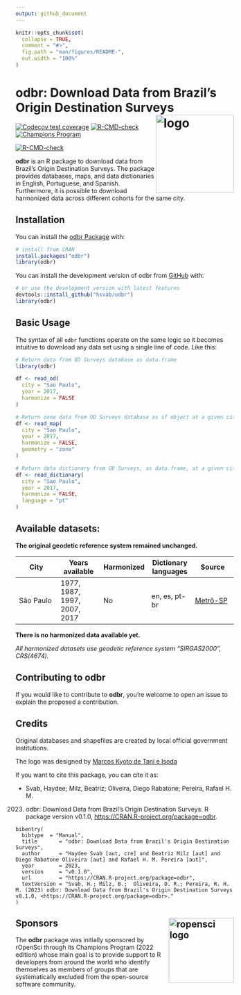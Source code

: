 ```yaml
---
output: github_document
---
```


<!-- README.md is generated from README.Rmd. Please edit that file -->

```r
knitr::opts_chunk$set(
  collapse = TRUE,
  comment = "#>",
  fig.path = "man/figures/README-",
  out.width = "100%"
)
```

# odbr: Download Data from Brazil's Origin Destination Surveys <img align="right" src="man/figures/logo.png" alt="logo" width="180">

<!-- badges: start -->
[![Codecov test
coverage](https://codecov.io/gh/hsvab/odbr/branch/main/graph/badge.svg)](https://app.codecov.io/gh/hsvab/odbr?branch=main)
[![R-CMD-check](https://github.com/hsvab/odbr/actions/workflows/R-CMD-check.yaml/badge.svg?branch=main)](https://github.com/hsvab/odbr/actions?query=branch%3Amain)
[![Champions Program](https://raw.githubusercontent.com/ropensci-org/badges/main/svgs/champions-program.svg)](https://ropensci.org/champions/)

[![R-CMD-check](https://github.com/hsvab/odbr/actions/workflows/R-CMD-check.yaml/badge.svg)](https://github.com/hsvab/odbr/actions/workflows/R-CMD-check.yaml)
<!-- badges: end -->

**odbr** is an R package to download data from Brazil's Origin Destination
Surveys. The package provides databases, maps, and data dictionaries in English,
Portuguese, and Spanish. Furthermore, it is possible to download harmonized data
across different cohorts for the same city.


## Installation

You can install the [odbr Package](https://CRAN.R-project.org/package=odbr)
with:

``` r
# install from CRAN
install.packages("odbr")
library(odbr)
```

You can install the development version of odbr from
[GitHub](https://github.com/) with:

``` r
# or use the development version with latest features
devtools::install_github("hsvab/odbr")
library(odbr)
```


## Basic Usage

The syntax of all `odbr` functions operate on the same logic so it becomes
intuitive to download any data set using a single line of code. Like this:

```r
# Return data from OD Surveys database as data.frame
library(odbr)

df <- read_od(
  city = "Sao Paulo",
  year = 2017,
  harmonize = FALSE
)

# Return zone data from OD Surveys database as sf object at a given city and year
df <- read_map(
  city = "Sao Paulo",
  year = 2017,
  harmonize = FALSE,
  geometry = "zone"
)

# Return data dictionary from OD Surveys, as data.frame, at a given city and year
df <- read_dictionary(
  city = "Sao Paulo",
  year = 2017,
  harmonize = FALSE,
  language = "pt"
)
```

## Available datasets:

**The original geodetic reference system remained unchanged.**

|City|Years available| Harmonized |Dictionary languages | Source|
|-----|-----|-----|-----|-----|
|São Paulo| 1977, 1987, 1997, 2007, 2017 | No | en, es, pt-br | [Metrô-SP](https://transparencia.metrosp.com.br/dataset/pesquisa-origem-e-destino)


**There is no harmonized data available yet.**

*All harmonized datasets use geodetic reference system "SIRGAS2000", CRS(4674).*

## Contributing to odbr
If you would like to contribute to **odbr**, you're welcome to open an issue to
explain the proposed a contribution.


## Credits

Original databases and shapefiles are created by local official government
institutions.

The logo was designed by
[Marcos Kyoto de Tani e Isoda](https://www.instagram.com/redes.urbanas/)

If you want to cite this package, you can cite it as:

- Svab, Haydee; Milz, Beatriz; Oliveira, Diego Rabatone; Pereira, Rafael H. M. 
(2023) odbr: Download Data from Brazil's Origin Destination Surveys. R package 
version v0.1.0, <https://CRAN.R-project.org/package=odbr>.

```
bibentry(
  bibtype  = "Manual",
  title       = "odbr: Download Data from Brazil's Origin Destination Surveys",
  author      = "Haydee Svab [aut, cre] and Beatriz Milz [aut] and Diego Rabatone Oliveira [aut] and Rafael H. M. Pereira [aut]",
  year        = 2023,
  version     = "v0.1.0",
  url         = "https://CRAN.R-project.org/package=odbr",
  textVersion = "Svab, H.; Milz, B.;  Oliveira, D. R.; Pereira, R. H. M. (2023) odbr: Download Data from Brazil's Origin Destination Surveys v0.1.0, <https://CRAN.R-project.org/package=odbr>."
)

```

## Sponsors <a href="https://ropensci.org/"><img align="right" src="man/figures/ropenscilogo.png" alt="ropensci logo" width="150" /></a>

The **odbr** package was initially sponsored by rOpenSci through its Champions 
Program (2022 edition) whose main goal is to provide support to R developers 
from around the world who identify themselves as members of groups that are 
systematically excluded from the open-source software community.
